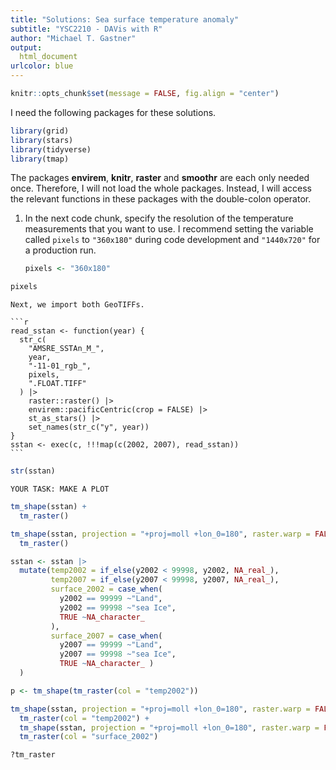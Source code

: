 ```yaml
---
title: "Solutions: Sea surface temperature anomaly"
subtitle: "YSC2210 - DAVis with R"
author: "Michael T. Gastner"
output:
  html_document
urlcolor: blue
---
```


```r
knitr::opts_chunk$set(message = FALSE, fig.align = "center")
```

I need the following packages for these solutions.

```r
library(grid)
library(stars)
library(tidyverse)
library(tmap)
```

The packages **envirem**, **knitr**, **raster** and **smoothr** are each only
needed once.
Therefore, I will not load the whole packages.
Instead, I will access the relevant functions in these packages with the
double-colon operator.

(1) In the next code chunk, specify the resolution of the temperature
    measurements that you want to use.
    I recommend setting the variable called `pixels` to `"360x180"` during
    code development and `"1440x720"` for a production run.

    ```r
    pixels <- "360x180"
    ```

```r
pixels
```

    Next, we import both GeoTIFFs.
    
    ```r
    read_sstan <- function(year) {
      str_c(
        "AMSRE_SSTAn_M_",
        year,
        "-11-01_rgb_",
        pixels,
        ".FLOAT.TIFF"
      ) |>
        raster::raster() |>
        envirem::pacificCentric(crop = FALSE) |>
        st_as_stars() |>
        set_names(str_c("y", year))
    }
    sstan <- exec(c, !!!map(c(2002, 2007), read_sstan))
    ```
    
    
```r
str(sstan)
```
    
    YOUR TASK: MAKE A PLOT
    
```r
tm_shape(sstan) + 
  tm_raster()
```
  
```r

tm_shape(sstan, projection = "+proj=moll +lon_0=180", raster.warp = FALSE) + 
  tm_raster()
```
    
```r
sstan <- sstan |>
  mutate(temp2002 = if_else(y2002 < 99998, y2002, NA_real_),
         temp2007 = if_else(y2007 < 99998, y2007, NA_real_),
         surface_2002 = case_when(
           y2002 == 99999 ~"Land",
           y2002 == 99998 ~"sea Ice",
           TRUE ~NA_character_ 
         ),
         surface_2007 = case_when(
           y2007 == 99999 ~"Land",
           y2007 == 99998 ~"sea Ice",
           TRUE ~NA_character_ )
  )
```
    
```r
p <- tm_shape(tm_raster(col = "temp2002"))
```
    
```r
tm_shape(sstan, projection = "+proj=moll +lon_0=180", raster.warp = FALSE) + 
  tm_raster(col = "temp2002") + 
  tm_shape(sstan, projection = "+proj=moll +lon_0=180", raster.warp = FALSE) +
  tm_raster(col = "surface_2002")
```
```r
?tm_raster
```

  